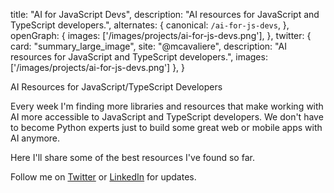   title: "AI for JavaScript Devs",
  description: "AI resources for JavaScript and TypeScript developers.",
  alternates: {
    canonical: `/ai-for-js-devs`,
  },
  openGraph: {
    images: ['/images/projects/ai-for-js-devs.png'],
  },
    twitter: {
      card: "summary_large_image",
      site: "@mcavaliere",
      description: "AI resources for JavaScript and TypeScript developers.",
      images: ['/images/projects/ai-for-js-devs.png']
    },
}

<div className="flex flex-row justify-center mb-10 md:mb-28">
  <CoverImage title="AI for JavaScript Devs" src="/images/projects/ai-for-js-devs.png" width={303} height={153} />
</div>

<Heading1 className="mb-4 text-center">AI Resources for JavaScript/TypeScript Developers</Heading1>

Every week I'm finding more libraries and resources that make working with AI more accessible to JavaScript and TypeScript developers. We don't have to become Python experts just to build some great web or mobile apps with AI anymore.

Here I'll share some of the best resources I've found so far.

Follow me on [Twitter](https://twitter.com/mcavaliere) or [LinkedIn](https://www.linkedin.com/in/mikecavaliere) for updates.

<AIResourcesTable />

